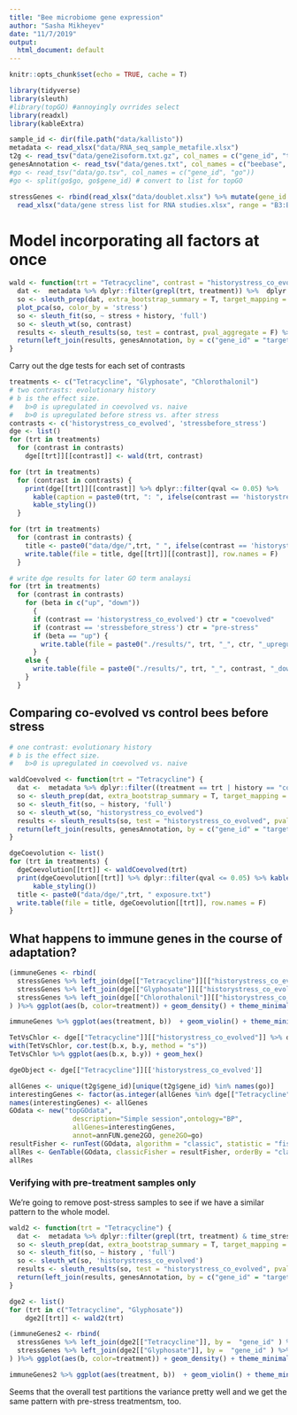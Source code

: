 ```yaml
---
title: "Bee microbiome gene expression"
author: "Sasha Mikheyev"
date: "11/7/2019"
output:
  html_document: default
---
```


```r
knitr::opts_chunk$set(echo = TRUE, cache = T)
```

```r
library(tidyverse)
library(sleuth)
#library(topGO) #annoyingly ovrrides select
library(readxl)
library(kableExtra)
```

```r
sample_id <- dir(file.path("data/kallisto"))
metadata <- read_xlsx("data/RNA_seq_sample_metafile.xlsx") 
t2g <- read_tsv("data/gene2isoform.txt.gz", col_names = c("gene_id", "target_id"))
genesAnnotation <- read_tsv("data/genes.txt", col_names = c("beebase", "target_id", "description"), col_types = "ccc") %>% group_by(target_id) %>% mutate(description = gsub(" isoform X\\d+","", description, perl = T), description = description[1]) %>% unique() 
#go <- read_tsv("data/go.tsv", col_names = c("gene_id", "go"))
#go <- split(go$go, go$gene_id) # convert to list for topGO

stressGenes <- rbind(read_xlsx("data/doublet.xlsx") %>% mutate(gene_id = as.character(NCBI_ID)) %>% dplyr::select(gene_id, pvalue), 
  read_xlsx("data/gene stress list for RNA studies.xlsx", range = "B3:B39", col_names = "gene_id", col_types = "text") %>% mutate(pvalue = NA)) %>% group_by(gene_id)

```

# Model incorporating all factors at once

```r
wald <- function(trt = "Tetracycline", contrast = "historystress_co_evolved") {
  dat <-  metadata %>% dplyr::filter(grepl(trt, treatment)) %>%  dplyr::select(sample, stress = time_stress, history) %>% mutate(path = paste0("./data/kallisto/", sample))
  so <- sleuth_prep(dat, extra_bootstrap_summary = T, target_mapping = t2g, aggregation_column = 'gene_id')
  plot_pca(so, color_by = 'stress') 
  so <- sleuth_fit(so, ~ stress + history, 'full')
  so <- sleuth_wt(so, contrast)
  results <- sleuth_results(so, test = contrast, pval_aggregate = F) %>% mutate(gene_id = stringr::str_trim(gene_id))
  return(left_join(results, genesAnnotation, by = c("gene_id" = "target_id"))  %>% dplyr::select(gene_id, target_id, pval, qval, b, description))
}
```

Carry out the dge tests for each set of contrasts

```r
treatments <- c("Tetracycline", "Glyphosate", "Chlorothalonil")
# two contrasts: evolutionary history
# b is the effect size. 
#   b>0 is upregulated in coevolved vs. naive
#   b>0 is upregulated before stress vs. after stress
contrasts <- c('historystress_co_evolved', 'stressbefore_stress') 
dge <- list()
for (trt in treatments) 
  for (contrast in contrasts)
    dge[[trt]][[contrast]] <- wald(trt, contrast)
```

```r
for (trt in treatments) 
  for (contrast in contrasts) {
    print(dge[[trt]][[contrast]] %>% dplyr::filter(qval <= 0.05) %>%
      kable(caption = paste0(trt, ": ", ifelse(contrast == 'historystress_co_evolved', "effect of co-evolution", "effect of stress"))) %>% 
      kable_styling())
  }
```

```r
for (trt in treatments) 
  for (contrast in contrasts) {
    title <- paste0("data/dge/",trt, " ", ifelse(contrast == 'historystress_co_evolved', "effect of co-evolution", "effect of stress"), ".txt")
    write.table(file = title, dge[[trt]][[contrast]], row.names = F)
  }
```


```r
# write dge results for later GO term analaysi
for (trt in treatments) 
  for (contrast in contrasts) 
    for (beta in c("up", "down"))
      {
      if (contrast == 'historystress_co_evolved') ctr = "coevolved"
      if (contrast == 'stressbefore_stress') ctr = "pre-stress"
      if (beta == "up") {
        write.table(file = paste0("./results/", trt, "_", ctr, "_upregulated.txt"), dge[[trt]][[contrast]] %>% dplyr::filter( qval <= 0.05 & b > 0))
      }
    else {
      write.table(file = paste0("./results/", trt, "_", contrast, "_downregulated.txt"), dge[[trt]][[contrast]] %>% dplyr::filter( qval <= 0.05 & b < 0))
    }
  }
```

## Comparing co-evolved vs control bees before stress

```r
# one contrast: evolutionary history
# b is the effect size. 
#   b>0 is upregulated in coevolved vs. naive

waldCoevolved <- function(trt = "Tetracycline") {
  dat <-  metadata %>% dplyr::filter((treatment == trt | history == "control") & time_stress == "before_stress") %>%  dplyr::select(sample, history) %>% mutate(path = paste0("./data/kallisto/", sample))
  so <- sleuth_prep(dat, extra_bootstrap_summary = T, target_mapping = t2g, aggregation_column = 'gene_id')
  so <- sleuth_fit(so, ~ history, 'full')
  so <- sleuth_wt(so, "historystress_co_evolved")
  results <- sleuth_results(so, test = "historystress_co_evolved", pval_aggregate = F) %>% mutate(gene_id = stringr::str_trim(gene_id))
  return(left_join(results, genesAnnotation, by = c("gene_id" = "target_id"))  %>% dplyr::select(gene_id, target_id, pval, qval, b, description))
}
```


```r
dgeCoevolution <- list()
for (trt in treatments) {
  dgeCoevolution[[trt]] <- waldCoevolved(trt)
  print(dgeCoevolution[[trt]] %>% dplyr::filter(qval <= 0.05) %>% kable(caption = paste("Bee genes upregulated as a result of ", trt, "coevolution")) %>% 
      kable_styling())
  title <- paste0("data/dge/",trt, " exposure.txt")
  write.table(file = title, dgeCoevolution[[trt]], row.names = F)
}
```


## What happens to immune genes in the course of adaptation?
```r
(immuneGenes <- rbind(
  stressGenes %>% left_join(dge[["Tetracycline"]][["historystress_co_evolved"]], by =  "gene_id" ) %>% mutate(treatment = "Tetracycline"),
  stressGenes %>% left_join(dge[["Glyphosate"]][["historystress_co_evolved"]], by =  "gene_id" ) %>% mutate(treatment = "Glyphosate"),
  stressGenes %>% left_join(dge[["Chlorothalonil"]][["historystress_co_evolved"]], by =  "gene_id" ) %>% mutate(treatment = "Chlorothalonil")
) )%>% ggplot(aes(b, color=treatment)) + geom_density() + theme_minimal() + geom_vline(xintercept = 0)

immuneGenes %>% ggplot(aes(treatment, b))  + geom_violin() + theme_minimal() + geom_hline(yintercept= 0, color = "red") + stat_summary(fun.y = mean, geom = "point") 

TetVsChlor <- dge[["Tetracycline"]][["historystress_co_evolved"]] %>% dplyr::select(gene_id, target_id, b, qval) %>% inner_join(stressGenes, by =  "gene_id" ) %>%  inner_join(dge[["Chlorothalonil"]][["historystress_co_evolved"]], by =  "target_id" ) 
with(TetVsChlor, cor.test(b.x, b.y, method = "s"))
TetVsChlor %>% ggplot(aes(b.x, b.y)) + geom_hex()

```

```r
dgeObject <- dge[["Tetracycline"]][['historystress_co_evolved']]

allGenes <- unique(t2g$gene_id)[unique(t2g$gene_id) %in% names(go)]
interestingGenes <- factor(as.integer(allGenes %in% dge[["Tetracycline"]][["stressbefore_stress"]]$gene_id))
names(interestingGenes) <- allGenes
GOdata <- new("topGOdata",
                description="Simple session",ontology="BP",
                allGenes=interestingGenes,
                annot=annFUN.gene2GO, gene2GO=go)
resultFisher <- runTest(GOdata, algorithm = "classic", statistic = "fisher")
allRes <- GenTable(GOdata, classicFisher = resultFisher, orderBy = "classicKS", topNodes = 10)
allRes
```


### Verifying with pre-treatment samples only

We're going to remove post-stress samples to see if we have a similar pattern to the whole model.

```r
wald2 <- function(trt = "Tetracycline") {
  dat <-  metadata %>% dplyr::filter(grepl(trt, treatment) & time_stress == "before_stress") %>%  dplyr::select(sample, history) %>% mutate(path = paste0("./data/kallisto/", sample))
  so <- sleuth_prep(dat, extra_bootstrap_summary = T, target_mapping = t2g, aggregation_column = 'gene_id')
  so <- sleuth_fit(so, ~ history , 'full')
  so <- sleuth_wt(so, 'historystress_co_evolved')
  results <- sleuth_results(so, test = "historystress_co_evolved", pval_aggregate = F) %>% mutate(gene_id = stringr::str_trim(gene_id))
  return(left_join(results, genesAnnotation, by = c("gene_id" = "target_id"))  %>% dplyr::select(gene_id, target_id, qval, b, description))
}
```

```r
dge2 <- list()
for (trt in c("Tetracycline", "Glyphosate")) 
    dge2[[trt]] <- wald2(trt)

(immuneGenes2 <- rbind(
  stressGenes %>% left_join(dge2[["Tetracycline"]], by =  "gene_id" ) %>% mutate(treatment = "Tetracycline"),
  stressGenes %>% left_join(dge2[["Glyphosate"]], by =  "gene_id" ) %>% mutate(treatment = "Glyphosate")
) )%>% ggplot(aes(b, color=treatment)) + geom_density() + theme_minimal() + geom_vline(xintercept = 0)

immuneGenes2 %>% ggplot(aes(treatment, b))  + geom_violin() + theme_minimal() + geom_hline(yintercept= 0, color = "red") + stat_summary(fun.y = mean, geom = "point") 
```

Seems that the overall test partitions the variance pretty well and we get the same pattern with pre-stress treatmentsm, too.